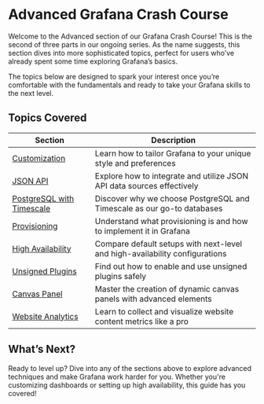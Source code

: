 
# Advanced Grafana Crash Course

Welcome to the Advanced section of our Grafana Crash Course! This is the second of three parts in our ongoing series. As the name suggests, this section dives into more sophisticated topics, perfect for users who’ve already spent some time exploring Grafana’s basics.

The topics below are designed to spark your interest once you’re comfortable with the fundamentals and ready to take your Grafana skills to the next level.

## Topics Covered

| Section                                 | Description                                                                 |
| --------------------------------------- | --------------------------------------------------------------------------- |
| [Customization](../customize)           | Learn how to tailor Grafana to your unique style and preferences            |
| [JSON API](../datasources/json)         | Explore how to integrate and utilize JSON API data sources effectively      |
| [PostgreSQL with Timescale](../storage) | Discover why we choose PostgreSQL and Timescale as our go-to databases      |
| [Provisioning](../provisioning)         | Understand what provisioning is and how to implement it in Grafana          |
| [High Availability](high-availability)  | Compare default setups with next-level and high-availability configurations |
| [Unsigned Plugins](../allow-unsigned)   | Find out how to enable and use unsigned plugins safely                      |
| [Canvas Panel](canvas)                  | Master the creation of dynamic canvas panels with advanced elements         |
| [Website Analytics](analytics)          | Learn to collect and visualize website content metrics like a pro           |

## What’s Next?

Ready to level up? Dive into any of the sections above to explore advanced techniques and make Grafana work harder for you. Whether you're customizing dashboards or setting up high availability, this guide has you covered!
